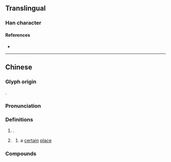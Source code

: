 {{also|垯}}
{{character info}}
==Translingual==

===Han character===
{{Han char|rn=32|rad=土|as=12|sn=15|four=|canj=GYGQ|ids=⿰土達}}

====References====
* {{Han ref|kx=0240.301|hdz=10485.110|uh=58B6|ud=22710}}

----

==Chinese==
{{zh-forms|s=垯}}

===Glyph origin===
{{Han compound|土|達|c1=s|c2=p|t1=soil|ls=psc}}.

===Pronunciation===
{{zh-pron
|m=da,dā
|c=daat3,daat6
|w=4taq
|cat=
}}

===Definitions===
{{zh-hanzi}}

# {{n-g|Used in}} {{zh-l|圪墶}}.
# {{lb|zh|Shanghainese Wu}} {{zh-alt-form|搭}}
## a [[certain]] [[place]]

===Compounds===
{{zh-der|紅圪墶}}